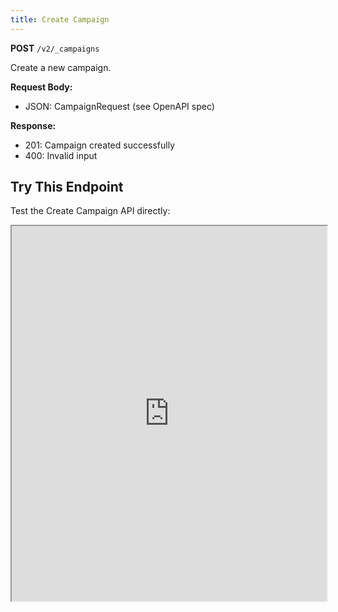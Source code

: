 ```yaml
---
title: Create Campaign
---
```


**POST** `/v2/_campaigns`

Create a new campaign.

**Request Body:**
- JSON: CampaignRequest (see OpenAPI spec)

**Response:**
- 201: Campaign created successfully
- 400: Invalid input

## Try This Endpoint

Test the Create Campaign API directly:

<iframe 
  src="https://petstore.swagger.io/?url=https://raw.githubusercontent.com/vamsinole/docs/refs/heads/main/api-reference/openapi.json#/Campaigns/createCampaign"
  width="100%" 
  height="600px"
  style={{
    border: "none",
    borderRadius: "8px",
    boxShadow: "0 4px 6px rgba(0, 0, 0, 0.1)",
    marginTop: "20px"
  }}
  title="Create Campaign API Playground"
/> 